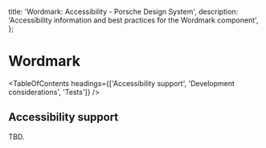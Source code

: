 
  title: 'Wordmark: Accessibility - Porsche Design System',
  description: 'Accessibility information and best practices for the Wordmark component',
};

# Wordmark <ComponentStatus tagName="p-wordmark"></ComponentStatus>

<TableOfContents headings={['Accessibility support', 'Development considerations', 'Tests']} />

## Accessibility support

TBD.
